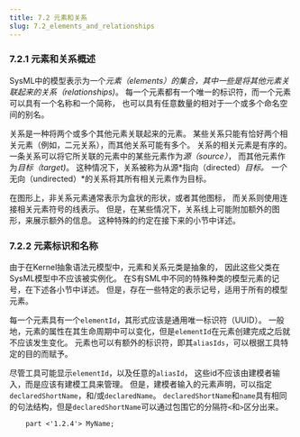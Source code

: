 ```yaml
---
title: 7.2 元素和关系
slug: 7.2_elements_and_relationships
---
```


### 7.2.1 元素和关系概述

SysML中的模型表示为一个*元素（elements）*的集合，其中一些是将其他元素关联起来的*关系（relationships)*。
每一个元素都有一个唯一的标识符，而一个元素可以具有一个名称和一个简称，
也可以具有任意数量的相对于一个或多个命名空间的别名。

关系是一种将两个或多个其他元素关联起来的元素。
某些关系只能有恰好两个相关元素（例如，二元关系），而其他关系可能有多个。
关系的相关元素是有序的。
一条关系可以将它所关联的元素中的某些元素作为*源（source）*， 
而其他元素作为*目标（target)*。
这种情况下，关系被称为从源*指向（directed）*目标。 
一个*无向（undirected）*的关系将其所有相关元素作为目标。

在图形上，非关系元素通常表示为盒状的形状，或者其他图标，
而关系则使用连接相关元素符号的线表示。
但是，在某些情况下，关系线上可能附加额外的图形，来展示额外的信息。
这种特殊的约定在接下来的小节中详述。

### 7.2.2 元素标识和名称

由于在Kernel抽象语法元模型中，元素和关系元类是抽象的，
因此这些父类在SysML模型中不应该被实例化。
在S有SML中不同的特殊种类的模型元素的记号，在下述各小节中详述。
但是，存在一些特定的表示记号，适用于所有的模型元素。

每一个元素具有一个`elementId`，其形式应该是通用唯一标识符（UUID）。
一般地，元素的属性在其生命周期中可以变化，但是`elementId`在元素创建完成之后就不应该发生变化。
元素也可以有额外的标识符，即其`aliasIds`，可以根据工具特定的目的而赋予。

尽管工具可能显示`elementId`，以及任意的`aliasId`， 
这些id不应该由建模者输入，而是应该有建模工具来管理。
但是，建模者输入的元素声明，可以指定`declaredShortName`，和/或`declaredName`。 
`declaredShortName`和`name`具有相同的句法结构，但是`declaredShortName`可以通过包围它的分隔符`<`和`>`区分出来。

```sysml
    part <'1.2.4'> MyName;
```